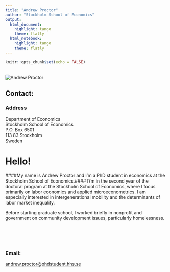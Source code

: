```yaml
---
title: "Andrew Proctor"
author: "Stockholm School of Economics"
output:
  html_document:
    highlight: tango
    theme: flatly
  html_notebook:
    highlight: tango
    theme: flatly
---
```


```r
knitr::opts_chunk$set(echo = FALSE)
```


<div class = "row">
<div class = "col-md-6">
<br>
<img src="handels.jpg" alt="Andrew Proctor">

## Contact:

### Address
  Department of Economics <br>
  Stockholm School of Economics <br>
  P.O. Box 6501 <br>
  113 83 Stockholm <br>
  Sweden


</div
<div class = "col-md-6">
# Hello!

####My name is Andrew Proctor and I'm a PhD student in economics at the Stockholm School of Economics.####
I?m in the second year of the doctoral program at the Stockholm School of Economics, where I focus primarily on labor economics and applied microeconometrics.  I am especially interested in intergenerational mobility and the determinants of labor market inequality.

Before starting graduate school, I worked briefly in nonprofit and government on community development issues, particularly homelessness.
<br>
<br>
<br>
<br>
<br>

### Email:  
<a href = "mailto: andrew.proctor@phdstudent.hhs.se ">andrew.proctor@phdstudent.hhs.se</a>
</div>
</div>

<br>





